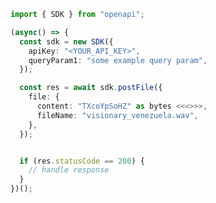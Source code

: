 ```typescript PostFile.ts
import { SDK } from "openapi";

(async() => {
  const sdk = new SDK({
    apiKey: "<YOUR_API_KEY>",
    queryParam1: "some example query param",
  });

  const res = await sdk.postFile({
    file: {
      content: "TXcoYpSoHZ" as bytes <<<>>>,
      fileName: "visionary_venezuela.wav",
    },
  });


  if (res.statusCode == 200) {
    // handle response
  }
})();
```
